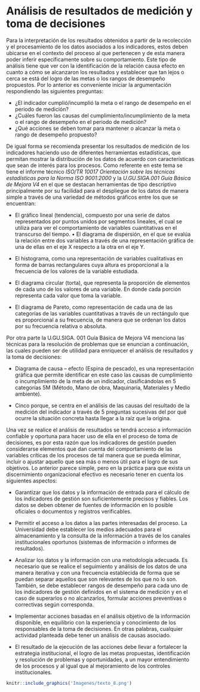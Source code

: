 # Análisis de resultados de medición y toma de decisiones

Para la interpretación de los resultados obtenidos a partir de la recolección y el procesamiento de los datos asociados a los indicadores, estos deben ubicarse en el contexto del proceso al que pertenecen y de esta manera poder inferir específicamente sobre su comportamiento. Este tipo de análisis tiene que ver con la identificación de la relación causa efecto en cuanto a cómo se alcanzaron los resultados y establecer que tan lejos o cerca se está del logro de las metas o los rangos de desempeño propuestos. Por lo anterior es conveniente iniciar la argumentación respondiendo las siguientes preguntas:

*	¿El indicador cumplió/incumplió la meta o el rango de desempeño en el periodo de medición?
*	¿Cuáles fueron las causas del cumplimiento/incumplimiento de la meta o el rango de desempeño en el periodo de medición?
*	¿Qué acciones se deben tomar para mantener o alcanzar la meta o rango de desempeño propuesto?

De igual forma se recomienda presentar los resultados de medición de los indicadores haciendo uso de diferentes herramientas estadísticas, que permitan mostrar la distribución de los datos de acuerdo con características que sean de interés para los procesos. Como referente en este tema se tiene el informe técnico *ISO/TR 10017 Orientación sobre las técnicas estadísticas para la Norma ISO 9001:2000* y la *U.GU.SIGA.001 Guía Básica de Mejora V4* en el que se destacan herramientas de tipo descriptivo principalmente por su facilidad para el despliegue de los datos de manera simple a través de una variedad de métodos gráficos entre los que se encuentran:

*	El gráfico lineal (tendencia), compuesto por una serie de datos representados por puntos unidos por segmentos lineales, el cual se utiliza para ver el comportamiento de variables cuantitativas en el transcurso del tiempo.
•	El diagrama de dispersión, en el que se evalúa la relación entre dos variables a través de una representación gráfica de una de ellas en el eje X respecto a la otra en el eje Y.

*	El histograma, como una representación de variables cualitativas en forma de barras rectangulares cuya altura es proporcional a la frecuencia de los valores de la variable estudiada.

*	El diagrama circular (torta), que representa la proporción de elementos de cada uno de los valores de una variable. En donde cada porción representa cada valor que toma la variable.

*	El diagrama de Pareto, como representación de cada una de las categorías de las variables cuantitativas a través de un rectángulo que es proporcional a su frecuencia, de manera que se ordenan los datos por su frecuencia relativa o absoluta.

Por otra parte la U.GU.SIGA. 001 Guía Básica de Mejora V4 menciona las técnicas para la resolución de problemas que se enuncian a continuación, las cuales pueden ser de utilidad para enriquecer el análisis de resultados y la toma de decisiones:

*	Diagrama de causa – efecto (Espina de pescado), es una representación gráfica que permite identificar en este caso las causas de cumplimiento o incumplimiento de la meta de un indicador, clasificándolas en 5 categorías 5M (Método, Mano de obra, Maquinaria, Materiales y Medio ambiente). 

*	Cinco porque, se centra en el análisis de las causas del resultado de la medición del indicador a través de 5 preguntas sucesivas del por qué ocurre la situación concreta hasta llegar a la raíz que la origina.

Una vez se realice el análisis de resultados se tendrá acceso a información confiable y oportuna para hacer uso de ella en el proceso de toma de decisiones, es por esta razón que los indicadores de gestión pueden considerarse elementos que dan cuenta del comportamiento de las variables críticas de los procesos de tal manera que se pueda eliminar, incluir o ajustar aquello que sea más o menos útil para el logro de sus objetivos. Lo anterior parece simple, pero en la práctica para que exista un discernimiento organizacional efectivo es necesario tener en cuenta los siguientes aspectos:

*	Garantizar que los datos y la información de entrada para el cálculo de los indicadores de gestión son suficientemente precisos y fiables. Los datos se deben obtener de fuentes de información en lo posible oficiales o documentos y registros verificables.

*	Permitir el acceso a los datos a las partes interesadas del proceso. La Universidad debe establecer los medios adecuados para el almacenamiento y la consulta de la información a través de los canales institucionales oportunos (sistemas de información o informes de resultados).

*	Analizar los datos y la información con una metodología adecuada. Es necesario que se realice el seguimiento y análisis de los datos de una manera iterativa y con una frecuencia establecida de forma que se puedan separar aquellos que son relevantes de los que no lo son. También, se debe establecer rangos de desempeño para cada uno de los indicadores de gestión definidos en el sistema de medición y en el caso de superarlos o no alcanzarlos, formular acciones preventivas o correctivas según corresponda.

*	Implementar acciones basadas en el análisis objetivo de la información disponible, en equilibrio con la experiencia y conocimiento de los responsables de la toma de decisiones. En otras palabras, cualquier actividad planteada debe tener un análisis de causas asociado. 

*	El resultado de la ejecución de las acciones debe llevar a fortalecer la estrategia institucional, el logro de las metas propuestas, identificación y resolución de problemas y oportunidades, a un mayor entendimiento de los procesos y al igual que al mejoramiento de los controles institucionales.

```r
knitr::include_graphics('Imagenes/texto_8.png')
```
